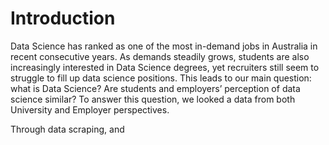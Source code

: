 # Introduction

Data Science has ranked as one of the most in-demand jobs in Australia in recent consecutive years. As demands steadily grows, students are also increasingly interested in Data Science degrees, yet recruiters still seem to struggle to fill up data science positions. This leads to our main question: what is Data Science? Are students and employers' perception of data science similar? To answer this question, we looked a data from both University and Employer perspectives. 

Through data scraping, and 